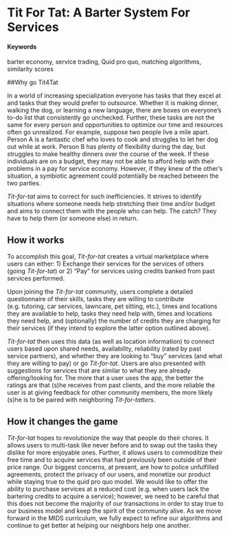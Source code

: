 # Tit For Tat: A Barter System For Services {#tit4tat}

#### Keywords

barter economy, service trading, Quid pro quo, matching algorithms, similarity scores

##Why go Tit4Tat

In a world of increasing specialization everyone has tasks that they excel at and tasks that they would prefer to outsource. Whether it is making dinner, walking the dog, or learning a new language, there are boxes on everyone's to-do list that consistently go unchecked. Further, these tasks are not the same for every person and opportunities to optimize our time and resources often go unrealized. For example, suppose two people live a mile apart. Person A is a fantastic chef who loves to cook and struggles to let her dog out while at work. Person B has plenty of flexibility during the day, but struggles to make healthy dinners over the course of the week. If these individuals are on a budget, they may not be able to afford help with their problems in a pay for service economy. However, if they knew of the other's situation, a symbiotic agreement could potentially be reached between the two parties. 

*Tit-for-tat* aims to correct for such inefficiencies. It strives to identify situations where someone needs help stretching their time and/or budget and aims to connect them with the people who can help. The catch? They have to help them (or someone else) in return.

## How it works

To accomplish this goal, *Tit-for-tat* creates a virtual marketplace where users can either: 1) Exchange their services for the services of others (going *Tit-for-tat*) or 2) "Pay" for services using credits banked from past services performed.  

Upon joining the *Tit-for-tat* community, users complete a detailed questionnaire of their skills, tasks they are willing to contribute (e.g. tutoring, car services, lawncare, pet sitting, etc.), times and locations they are available to help, tasks they need help with, times and locations they need help, and (optionally) the number of credits they are charging for their services (if they intend to explore the latter option outlined above).

*Tit-for-tat* then uses this data (as well as location information) to connect users based upon shared needs, availability, reliability (rated by past service partners), and whether they are looking to “buy” services (and what they are willing to pay) or go *Tit-for-tat*. Users are also presented with suggestions for services that are similar to what they are already offering/looking for. The more that a user uses the app, the better the ratings are that (s)he receives from past clients, and the more reliable the user is at giving feedback for other community members, the more likely (s)he is to be paired with neighboring *Tit-for-tatters*.

## How it changes the game

*Tit-for-tat* hopes to revolutionize the way that people do their chores. It allows users to multi-task like never before and to swap out the tasks they dislike for more enjoyable ones. Further, it allows users to commoditize their free time and to acquire services that had previously been outside of their price range. Our biggest concerns, at present, are how to police unfulfilled agreements, protect the privacy of our users, and monetize our product while staying true to the quid pro quo model. We would like to offer the ability to purchase services at a reduced cost (e.g. when users lack the bartering credits to acquire a service); however, we need to be careful that this does not become the majority of our transactions in order to stay true to our business model and keep the spirit of the community alive. As we move forward in the MIDS curriculum, we fully expect to refine our algorithms and continue to get better at helping our neighbors help one another.
